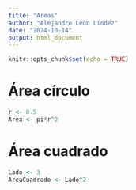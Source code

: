 ```yaml
---
title: "Areas"
author: "Alejandro León Líndez"
date: "2024-10-14"
output: html_document
---
```


```r
knitr::opts_chunk$set(echo = TRUE)
```

# Área círculo

```r
r <- 0.5
Area <- pi*r^2
```

# Área cuadrado

```r
Lado <- 3
AreaCuadrado <- Lado^2
```

